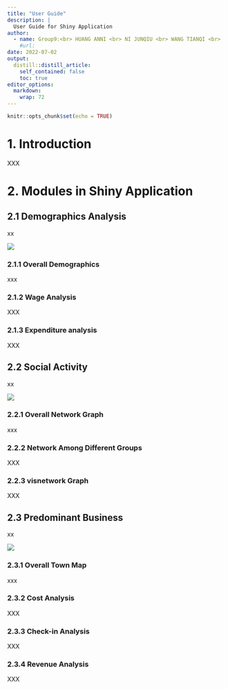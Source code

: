 ```yaml
---
title: "User Guide"
description: |
  User Guide for Shiny Application
author:
  - name: Group9:<br> HUANG ANNI <br> NI JUNQIU <br> WANG TIANQI <br>
    #url: 
date: 2022-07-02
output:
  distill::distill_article:
    self_contained: false
    toc: true
editor_options: 
  markdown: 
    wrap: 72
---
```


```r
knitr::opts_chunk$set(echo = TRUE)
```

# 1. Introduction

XXX

# 2. Modules in Shiny Application


## 2.1 Demographics Analysis

xx

<img src="image/XX.png"/>

### 2.1.1 Overall Demographics

xxx

### 2.1.2 Wage Analysis

XXX

### 2.1.3 Expenditure analysis

XXX


## 2.2 Social Activity

xx

<img src="image/XX.png"/>

### 2.2.1 Overall Network Graph

xxx

### 2.2.2 Network Among Different Groups

XXX

### 2.2.3 visnetwork Graph

XXX



## 2.3 Predominant Business

xx

<img src="image/XX.png"/>

### 2.3.1 Overall Town Map

xxx

### 2.3.2 Cost Analysis

XXX

### 2.3.3 Check-in Analysis

XXX

### 2.3.4 Revenue Analysis

XXX


